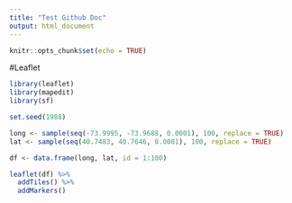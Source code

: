 ```yaml
---
title: "Test Github Doc"
output: html_document
---
```


```r
knitr::opts_chunk$set(echo = TRUE)
```


#Leaflet

```r
library(leaflet)
library(mapedit)
library(sf)

set.seed(1988)

long <- sample(seq(-73.9995, -73.9688, 0.0001), 100, replace = TRUE)
lat <- sample(seq(40.7483, 40.7646, 0.0001), 100, replace = TRUE)

df <- data.frame(long, lat, id = 1:100)

leaflet(df) %>%
  addTiles() %>%
  addMarkers()

```
